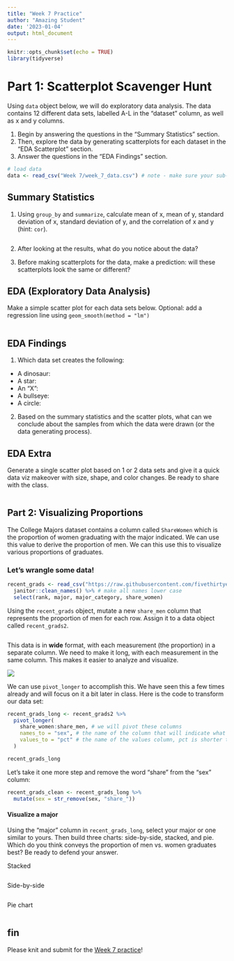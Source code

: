 ```yaml
---
title: "Week 7 Practice"
author: "Amazing Student"
date: '2023-01-04'
output: html_document
---
```


```r
knitr::opts_chunk$set(echo = TRUE)
library(tidyverse)


```

# Part 1: Scatterplot Scavenger Hunt

Using  `data` object below, we will do exploratory data analysis. The data contains 12 different data sets, labelled A-L in the "dataset" column, as well as x and y columns. 

1. Begin by answering the questions in the "Summary Statistics" section. 
2. Then, explore the data by generating scatterplots for each dataset in the "EDA Scatterplot" section.
3. Answer the questions in the "EDA Findings" section.

```r
# load data
data <- read_csv("Week 7/week_7_data.csv") # note - make sure your sub-folder is named Week 7 --- or edit this to precisely match the name of the folder 
```

## Summary Statistics

1. Using `group_by` and `summarize`, calculate mean of x, mean of y, standard deviation of x, standard deviation of y, and the correlation of x and y (hint: `cor`). 

```r


```

2. After looking at the results, what do you notice about the data?

3. Before making scatterplots for the data, make a prediction: will these scatterplots look the same or different?

## EDA (Exploratory Data Analysis)

Make a simple scatter plot for each data sets below. Optional: add a regression line using `geom_smooth(method = "lm")`

```r

```




## EDA Findings

1. Which data set creates the following:

- A dinosaur:
- A star:
- An "X":
- A bullseye:
- A circle:

2. Based on the summary statistics and the scatter plots, what can we conclude about the samples from which the data were drawn (or the data generating process).

## EDA Extra

Generate a single scatter plot based on 1 or 2 data sets and give it a quick data viz makeover with size, shape, and color changes. Be ready to share with the class.

```r

```



## Part 2: Visualizing Proportions

The College Majors dataset contains a column called `ShareWomen` which is the proportion of women graduating with the major indicated. We can use this value to derive the proportion of men. We can this use this to visualize various proportions of graduates.

### Let's wrangle some data!

```r
recent_grads <- read_csv("https://raw.githubusercontent.com/fivethirtyeight/data/master/college-majors/recent-grads.csv") %>%
  janitor::clean_names() %>% # make all names lower case
  select(rank, major, major_category, share_women)
```

Using the `recent_grads` object, mutate a new `share_men` column that represents the proportion of men for each row. Assign it to a data object called `recent_grads2`.

```r

```

This data is in **wide** format, with each measurement (the proportion) in a separate column. We need to make it long, with each measurement in the same column. This makes it easier to analyze and visualize. 

![](https://www.statology.org/wp-content/uploads/2021/12/wideLong1-1.png)

We can use `pivot_longer` to accomplish this. We have seen this a few times already and will focus on it a bit later in class. Here is the code to transform our data set:

```r
recent_grads_long <- recent_grads2 %>%
  pivot_longer(
    share_women:share_men, # we will pivot these columns
    names_to = "sex", # the name of the column that will indicate what these numbers refer to
    values_to = "pct" # the name of the values column, pct is shorter than proportion!
  )

recent_grads_long
```

Let's take it one more step and remove the word "share" from the "sex" column:

```r
recent_grads_clean <- recent_grads_long %>%
  mutate(sex = str_remove(sex, "share_"))
```

#### Visualize a major

Using the "major" column in `recent_grads_long`, select your major or one similar to yours. Then build three charts: side-by-side, stacked, and pie. Which do you think conveys the proportion of men vs. women graduates best? Be ready to defend your answer.

Stacked

```r

```

Side-by-side

```r

```

Pie chart

```r

```

## fin

Please knit and submit for the [Week 7 practice](https://utk.instructure.com/courses/170472)! 
